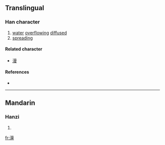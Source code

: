 {{also|漫}}
==Translingual==

===Han character===
{{Han char|rn=85|rad=水|as=13|sn=16|four=|canj=水日田尸 (EAWS)}}

# [[water]] [[overflowing]] [[diffused]]
# [[spreading]]

====Related character====
{{rfc-header|Related character|lang=mul}}
* [[漫]]

====References====
* {{Han ref|kx=0653.320|dkj=18417|dj=1063.250|hdz=31755.120|uh=6FB7|ud=28599}}

----

==Mandarin==

===Hanzi===
{{cmn-hanzi|pin=[[dān]] ([[dan1]]), [[dán]] ([[dan2]]), [[màn]] ([[man4]]), [[shàn]] ([[shan4]]), [[tán]] ([[tan2]])|wg=[[tan1|tan<sup>1</sup>]], [[tan2|tan<sup>2</sup>]], [[man4|man<sup>4</sup>]], [[shan4|shan<sup>4</sup>]], [[t'an2|t'an<sup>2</sup>]]}}

# {{defn|Mandarin}}

[[fr:澷]]